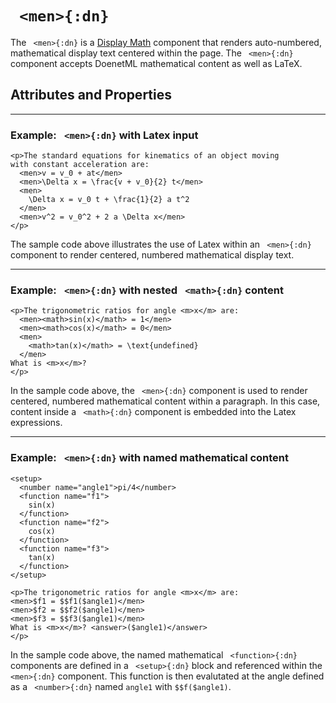 

# ` <men>{:dn}`

The ` <men>{:dn}` is a [Display Math](../document_structure/essentialConcepts#component-types) 
component that renders auto-numbered, mathematical display text centered within the page.  The ` <men>{:dn}` 
component accepts DoenetML mathematical content as well as LaTeX.


## Attributes and Properties 
 <AttrDisplay name='men'/> 
 <PropDisplay name='men'/>

---

### Example: ` <men>{:dn}` with Latex input


```doenet-editor-horiz
<p>The standard equations for kinematics of an object moving
with constant acceleration are:
  <men>v = v_0 + at</men>
  <men>\Delta x = \frac{v + v_0}{2} t</men>
  <men>
    \Delta x = v_0 t + \frac{1}{2} a t^2
  </men>
  <men>v^2 = v_0^2 + 2 a \Delta x</men>
</p>
```



The sample code above illustrates the use of Latex within an ` <men>{:dn}` component 
to render centered, numbered mathematical display text.



---

### Example: ` <men>{:dn}` with nested ` <math>{:dn}` content


```doenet-editor-horiz
<p>The trigonometric ratios for angle <m>x</m> are:
  <men><math>sin(x)</math> = 1</men>
  <men><math>cos(x)</math> = 0</men>
  <men>
    <math>tan(x)</math> = \text{undefined}
  </men>
What is <m>x</m>?
</p>
```



In the sample code above, the ` <men>{:dn}` component is used to render centered, 
numbered mathematical content within a paragraph. In this case, 
content inside a ` <math>{:dn}` component is embedded into the Latex expressions.



---

### Example: ` <men>{:dn}` with named mathematical content


```doenet-editor-horiz
<setup>
  <number name="angle1">pi/4</number>
  <function name="f1">
    sin(x)
  </function>
  <function name="f2">
    cos(x)
  </function>
  <function name="f3">
    tan(x)
  </function>
</setup>

<p>The trigonometric ratios for angle <m>x</m> are:
<men>$f1 = $$f1($angle1)</men>
<men>$f2 = $$f2($angle1)</men>
<men>$f3 = $$f3($angle1)</men>
What is <m>x</m>? <answer>($angle1)</answer>
</p>
```



In the sample code above, the named mathematical ` <function>{:dn}` components 
are defined in a ` <setup>{:dn}` block and referenced within the ` <men>{:dn}` 
component. This function is then evalutated at the 
angle defined as a ` <number>{:dn}` named `angle1` with `$$f($angle1)`. 

